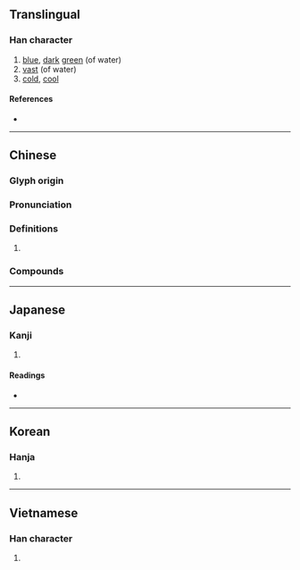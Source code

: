 {{also|沧}}
{{character info/new}}
==Translingual==

===Han character===
{{Han char|rn=85|rad=水|as=10|sn=13|four=38167|canj=EOIR|ids=⿰氵倉}}

# [[blue]], [[dark]] [[green]] (of water)
# [[vast]] (of water)
# [[cold]], [[cool]]

====References====
* {{Han ref|kx=0641.290|dkj=18007|dj=1049.080|hdz=31703.010|uh=6EC4|ud=28356|bh=B7C9|bd=47049}}

----

==Chinese==
{{zh-forms|s=沧}}

===Glyph origin===
{{Han etyl}}

===Pronunciation===
{{zh-pron
|m=cāng
|c=cong1
|h=pfs=
|md=
|mn=chhng/chhong
|mn_note=chhng - vernacular; chhong - literary
|w=
|mc=y
|oc=y
|cat=a
}}

===Definitions===
{{zh-hanzi}}

# {{rfdef|lang=zh}}

===Compounds===
{{zh-der|滄桑|滄滄|滄浪亭|滄浪詩話|瀾滄江|滄江|滄海桑田|歷盡滄桑|珠沉滄海|濯足滄浪|滄海微塵|滄溟|滄海遺珠|滄海橫流|滄海一粟|滄洲|滄桑之變|滄海|淒滄|滄浪|曾經滄海|濯纓滄浪}}

----

==Japanese==

===Kanji===
{{ja-kanji|grade=|rs=水10}}

# {{defn|lang=ja|sort=水10}}

====Readings====
* {{ja-readings|on=[[そう]] (sō)|kun=[[さむい]] (samui)}}

----

==Korean==

===Hanja===
{{ko-hanja|hangeul=창|eumhun=|rv=chang|mr=ch'ang|y=chang}}

# {{defn|lang=ko|sort=水10}}

----

==Vietnamese==

===Han character===
{{vi-hantu|[[thương]]|rs=水10}}

# {{defn|lang=vi|sort=水10}}